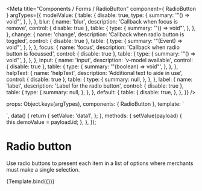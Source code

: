 

<Meta
  title="Components / Forms / RadioButton"
  component={ RadioButton }
  argTypes={{
    modelValue: {
      table: {
        disable: true,
        type: {
          summary: '"() => void"',
        },
      },
    },
    blur: {
      name: 'blur',
      description: 'Callback when focus is remove',
      control: { disable: true },
      table: {
        type: {
          summary: '"() => void"',
        },
      },
    },
    change: {
      name: 'change',
      description: 'Callback when radio button is toggled',
      control: { disable: true },
      table: {
        type: {
          summary: '"(Event) => void"',
        },
      },
    },
    focus: {
      name: 'focus',
      description: 'Callback when radio button is focussed',
      control: { disable: true },
      table: {
        type: {
          summary: '"() => void"',
        },
      },
    },
    input: {
      name: 'input',
      description: 'v-model available',
      control: { disable: true },
      table: {
        type: {
          summary: '"(boolean) => void"',
        },
      },
    },
    helpText: {
      name: 'helpText',
      description: 'Additional text to aide in use',
      control: { disable: true },
      table: {
        type: {
          summary: null,
        },
      },
    },
    label: {
      name: 'label',
      description: 'Label for the radio button',
      control: { disable: true },
      table: {
        type: {
          summary: null,
        },
      },
    },
    default: {
      table: {
        disable: true,
      },
    },
  }}
/>

  props: Object.keys(argTypes),
  components: { RadioButton },
  template: `<div>
    <RadioButton
      v-bind="$props"
      name="demoRadioButton"
      value="data1"
      v-model="setValue"
    >
      <template slot="label">Accounts are disabled</template>
      <template slot="helpText">Customers will only be able to check out as guests.</template>
    </RadioButton>
    <RadioButton
      v-bind="$props"
      name="demoRadioButton"
      value="data2"
      v-model="setValue"
    >
      <template slot="label">Accounts are optional</template>
      <template slot="helpText">Customers will be able to check out with a customer account or as a guests.</template>
    </RadioButton>
  </div>`,
  data() {
    return {
      setValue: 'data1',
    };
  },
  methods: {
    setValue(payload) {
      this.demoValue = payload.id;
    },
  },
});

# Radio button

Use radio buttons to present each item in a list of options where merchants must make a single selection.

<Canvas>
  <Story name="RadioButton">
    {Template.bind({})}
  </Story>
</Canvas>

<ArgsTable story="RadioButton"/>
